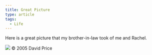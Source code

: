```yaml
---
title: Great Picture
type: article
tags:
  - Life
---
```


Here is a great picture that my brother-in-law took of me and Rachel.

![](http://www.tjdraper.com/myblogpics/me-rachel-@hildreths.jpg) © 2005 David Price
